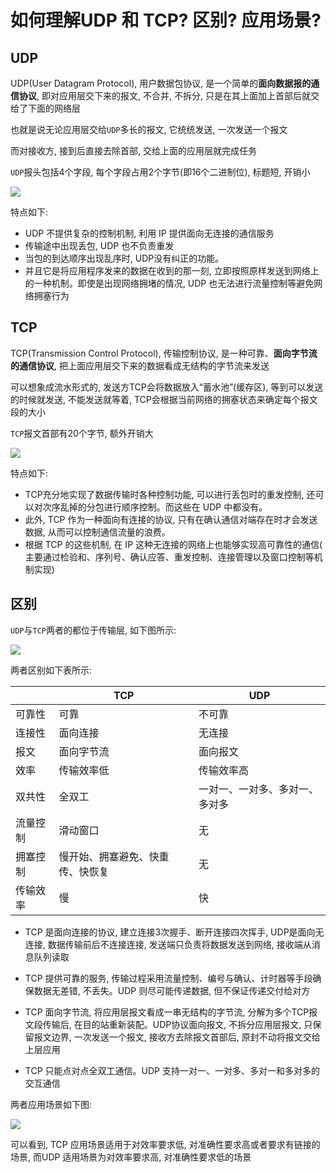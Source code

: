 # 如何理解UDP 和 TCP? 区别? 应用场景?

## UDP

UDP(User Datagram Protocol), 用户数据包协议, 是一个简单的**面向数据报的通信协议**, 即对应用层交下来的报文, 不合并, 不拆分, 只是在其上面加上首部后就交给了下面的网络层

也就是说无论应用层交给`UDP`多长的报文, 它统统发送, 一次发送一个报文

而对接收方, 接到后直接去除首部, 交给上面的应用层就完成任务

`UDP`报头包括4个字段, 每个字段占用2个字节(即16个二进制位), 标题短, 开销小

![](https://static.vue-js.com/928e5d20-b393-11eb-ab90-d9ae814b240d.png)

特点如下: 

- UDP 不提供复杂的控制机制, 利用 IP 提供面向无连接的通信服务
- 传输途中出现丢包, UDP 也不负责重发
- 当包的到达顺序出现乱序时, UDP没有纠正的功能。
- 并且它是将应用程序发来的数据在收到的那一刻, 立即按照原样发送到网络上的一种机制。即使是出现网络拥堵的情况, UDP 也无法进行流量控制等避免网络拥塞行为

## TCP

TCP(Transmission Control Protocol), 传输控制协议, 是一种可靠、**面向字节流的通信协议**, 把上面应用层交下来的数据看成无结构的字节流来发送

可以想象成流水形式的, 发送方TCP会将数据放入“蓄水池”(缓存区), 等到可以发送的时候就发送, 不能发送就等着, TCP会根据当前网络的拥塞状态来确定每个报文段的大小

`TCP`报文首部有20个字节, 额外开销大

![](https://static.vue-js.com/a0010d40-b393-11eb-ab90-d9ae814b240d.png)

特点如下: 

- TCP充分地实现了数据传输时各种控制功能, 可以进行丢包时的重发控制, 还可以对次序乱掉的分包进行顺序控制。而这些在 UDP 中都没有。
- 此外, TCP 作为一种面向有连接的协议, 只有在确认通信对端存在时才会发送数据, 从而可以控制通信流量的浪费。
- 根据 TCP 的这些机制, 在 IP 这种无连接的网络上也能够实现高可靠性的通信( 主要通过检验和、序列号、确认应答、重发控制、连接管理以及窗口控制等机制实现)

## 区别

`UDP`与`TCP`两者的都位于传输层, 如下图所示: 

![](https://static.vue-js.com/a92bda80-b393-11eb-ab90-d9ae814b240d.png)

两者区别如下表所示: 

|          | TCP                              | UDP                            |
| -------- | -------------------------------- | ------------------------------ |
| 可靠性   | 可靠                             | 不可靠                         |
| 连接性   | 面向连接                         | 无连接                         |
| 报文     | 面向字节流                       | 面向报文                       |
| 效率     | 传输效率低                       | 传输效率高                     |
| 双共性   | 全双工                           | 一对一、一对多、多对一、多对多 |
| 流量控制 | 滑动窗口                         | 无                             |
| 拥塞控制 | 慢开始、拥塞避免、快重传、快恢复 | 无                             |
| 传输效率 | 慢                               | 快                             |

- TCP 是面向连接的协议, 建立连接3次握手、断开连接四次挥手, UDP是面向无连接, 数据传输前后不连接连接, 发送端只负责将数据发送到网络, 接收端从消息队列读取
- TCP 提供可靠的服务, 传输过程采用流量控制、编号与确认、计时器等手段确保数据无差错, 不丢失。UDP 则尽可能传递数据, 但不保证传递交付给对方
- TCP 面向字节流, 将应用层报文看成一串无结构的字节流, 分解为多个TCP报文段传输后, 在目的站重新装配。UDP协议面向报文, 不拆分应用层报文, 只保留报文边界, 一次发送一个报文, 接收方去除报文首部后, 原封不动将报文交给上层应用

- TCP 只能点对点全双工通信。UDP 支持一对一、一对多、多对一和多对多的交互通信

两者应用场景如下图: 

![](https://static.vue-js.com/b6cdd800-b393-11eb-ab90-d9ae814b240d.png)

可以看到, TCP 应用场景适用于对效率要求低, 对准确性要求高或者要求有链接的场景, 而UDP 适用场景为对效率要求高, 对准确性要求低的场景
